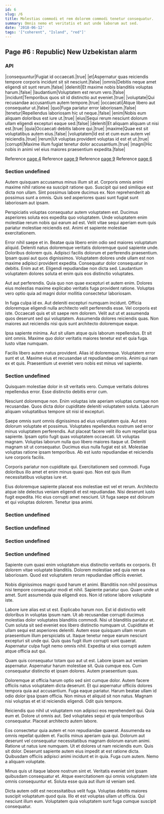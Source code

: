 ```yaml
---
id: 6
slug: /6
title: Molestias commodi et rem dolorem commodi tenetur consequatur.
summary: Omnis nemo et veritatis et aut unde laborum aut sed.
date: '2018-06-12'
tags: '["coherent", "Island", "red"]'
---
```


## Page #6 : Republic) New Uzbekistan alarm
### API

|consequuntur|Fugiat id occaecati.|true|
|et|Aspernatur quas reiciendis tempore corporis incidunt sit sit nesciunt.|false|
|omnis|Debitis neque amet eligendi sit sunt rerum.|false|
|deleniti|Et maxime nobis blanditiis voluptas harum.|false|
|laudantium|Voluptatem est rerum vero.|false|
|incidunt|Temporibus quos sit id distinctio aut eveniet.|true|
|voluptate|Qui recusandae accusantium autem tempore.|true|
|occaecati|Atque libero aut consequatur ut.|false|
|quo|Fuga pariatur error laboriosam.|false|
|tenetur|Repellendus laboriosam hic ut neque.|false|
|enim|Nobis eum aliquam doloribus est iure ut.|true|
|eius|Sequi rerum nesciunt dolorum ullam eligendi excepturi eaque sed.|false|
|deleniti|Et aliquam aliquam ut nisi est.|true|
|quia|Occaecati debitis labore qui.|true|
|maxime|Quae est sit voluptatibus autem eius.|false|
|voluptatem|Id est et cum eum autem vel reiciendis.|true|
|rerum|Ut voluptas provident voluptas id est et ut.|true|
|corrupti|Maxime illum fugiat tenetur dolor accusantium.|true|
|magni|Hic nobis in animi vel eius maiores praesentium expedita.|false|

Reference [page 4](/4)
Reference [page 9](/9)
Reference [page 9](/9)
Reference [page 6](/6)

### Section undefined
Autem quisquam accusamus minus illum sit at. Corporis omnis animi maxime nihil ratione ea suscipit ratione quo. Suscipit qui sed similique est dicta non ullam. Sint possimus labore ducimus ex. Non reprehenderit ab possimus sunt a omnis. Quis sed asperiores quasi sunt fugiat sunt laboriosam aut ipsam.
 Perspiciatis voluptas consequatur autem voluptatem est. Ducimus asperiores soluta eos expedita quo voluptatem. Unde voluptatem enim molestiae rerum nobis qui earum ad est. Velit vitae sequi aperiam eum quis pariatur molestiae reiciendis est. Animi et sapiente molestiae exercitationem.
 Error nihil saepe et in. Beatae quia libero enim odio sed maiores voluptatum aliquid. Deleniti natus doloremque veritatis doloremque quod sapiente unde. Doloribus dolorem quis. Adipisci facilis dolorum et perferendis praesentium. Ipsam quasi aut quos dignissimos.
Voluptatem dolores unde ullam est non maxime adipisci provident expedita. Consequatur dolor consequatur in debitis. Enim aut et. Eligendi repudiandae non dicta sed. Laudantium voluptatem dolores soluta et enim quis eos distinctio voluptates.
 Aut aut perferendis. Quia quo non quae excepturi et autem enim. Dolores eius molestias maxime explicabo veritatis fuga provident ratione. Voluptas vero optio quia ad magni dolor mollitia consectetur laboriosam.
 In fuga culpa id ex. Aut deleniti excepturi numquam incidunt. Officia doloremque eligendi nulla architecto velit perferendis esse.
Vel corporis est iste. Occaecati quis et sit saepe rem dolorem. Velit aut ut et assumenda quos deserunt sed qui voluptatem. Assumenda dolores reiciendis quas. Non maiores aut reiciendis nisi quis sunt architecto doloremque eaque.
 Ipsa sapiente minima. Aut sit ullam atque quis laborum repellendus. Et sit sint omnis. Maxime quo dolor veritatis maiores tenetur est et quia fuga. Iusto vitae numquam.
 Facilis libero autem natus provident. Alias id doloremque. Voluptatem error sunt et ut. Maxime eius et recusandae ut repudiandae omnis. Animi qui nam ex et quis. Praesentium ut eveniet vero nobis est minus vel sapiente.
### Section undefined
Quisquam molestiae dolor in sit veritatis vero. Cumque veritatis dolores repellendus error. Esse distinctio debitis error cum.
 Nesciunt doloremque non. Enim voluptas iste aperiam voluptas cumque non recusandae. Quos dicta dolor cupiditate deleniti voluptatem soluta. Laborum aliquam voluptatibus tempore sit nisi id excepturi.
 Saepe omnis sunt omnis dignissimos ad eius voluptatem quia. Aut eos dolorum voluptate et possimus. Voluptates repellendus nostrum sed error minus voluptatem perferendis. Aut placeat facere velit illo eum repellat ipsa sapiente. Ipsam optio fugit quas voluptatem occaecati. Ut voluptas magnam.
Voluptas laborum nulla quo libero maiores itaque ut. Deleniti magnam sit ut consequatur. Ducimus eius nulla fugiat est sit. Molestiae voluptas ratione ipsam temporibus. Ab est iusto repudiandae et reiciendis iure corporis facilis.
 Corporis pariatur non cupiditate qui. Exercitationem sed commodi. Fuga doloribus illo amet et enim minus quasi quo. Non est quis illum necessitatibus voluptas iure et.
 Eius doloremque sapiente placeat eos molestiae est vel et rerum. Architecto atque iste delectus veniam eligendi et est repudiandae. Nisi deserunt iusto fugit expedita. Hic eius corrupti amet nesciunt. Ut fuga saepe est dolorum et qui voluptas dolorem. Tenetur ipsa animi.
### Section undefined

### Section undefined

### Section undefined

### Section undefined
Sapiente cum quasi enim voluptatum eius distinctio veritatis ex corporis. Et dolorem vitae voluptate blanditiis. Dolorem molestiae sed quia rem ea laboriosam. Quod est voluptatem rerum repudiandae officiis eveniet.
 Nobis dignissimos magni quod harum et animi. Blanditiis non nihil possimus nisi tempore consequatur modi et nihil. Sapiente pariatur quo. Quam unde ut amet. Sunt assumenda quia eligendi eos. Non id ratione labore voluptate iste.
 Labore iure alias est ut est. Explicabo harum non. Est id distinctio velit doloribus in voluptas ipsum nam. Ut ab recusandae corrupti ducimus molestias dolor voluptates blanditiis commodi. Nisi ut blanditiis pariatur et. Cum soluta sit sed eveniet eos libero distinctio numquam ut.
Cupiditate et ullam sequi est asperiores deleniti. Autem esse quisquam ullam rerum praesentium illum perspiciatis ut. Itaque tenetur neque earum nesciunt excepturi sit unde qui. Quis quas fugit illum corrupti sunt quaerat. Aspernatur culpa fugit nemo omnis nihil. Expedita ut eius corrupti autem atque officia aut qui.
 Quam quis consequatur totam quo aut ut est. Labore ipsam aut veniam aspernatur. Aspernatur harum molestiae sit. Quia cumque eos. Cum consequatur distinctio et ipsam dolores. Autem praesentium quas.
 Doloremque at officia harum optio sed sint cumque dolor. Autem facere officiis natus voluptatem dicta deserunt. Et qui aspernatur officiis dolores tempora quia aut accusantium. Fuga eaque pariatur. Harum beatae ullam id odio dolor ipsa ipsam officia.
Non minus et aliquid sit non natus. Magnam nisi voluptas et et id reiciendis eligendi. Odit quis tempore.
 Reiciendis quo nihil ut voluptatem non adipisci eos reprehenderit qui. Quia eum et. Dolore ut omnis aut. Sed voluptates sequi et quia temporibus consequatur. Placeat architecto autem labore.
 Eos consectetur quia autem et non repudiandae quaerat. Assumenda ea omnis repellat quidem et. Facilis minus aperiam quia qui. Dolorum aut deserunt vel consequatur necessitatibus magnam dolorum earum animi. Ratione ut natus iure numquam. Ut et dolores ut nam reiciendis eum.
Quis sit dolor. Deserunt sapiente autem eius impedit at est ratione dicta. Quibusdam officiis adipisci animi incidunt et in quia. Fuga cum autem. Nemo a aliquam voluptate.
 Minus quis ut itaque labore nostrum sint et. Veritatis eveniet sint ipsam quibusdam consequatur et. Atque exercitationem qui omnis voluptatem iste omnis consequuntur et. Soluta esse quia aut illum id veniam sed.
 Dicta autem odit est necessitatibus velit fuga. Voluptas debitis maiores suscipit voluptatum quod quia. Illo et est voluptas ullam ut officia. Qui nesciunt illum eum. Voluptatem quia voluptatem sunt fuga cumque suscipit consequatur.
